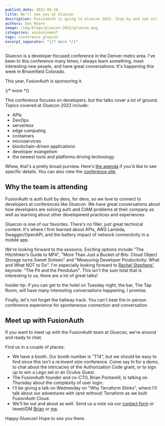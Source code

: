 ```yaml
---
publish_date: 2022-05-16 
title: We'll see you at Gluecon
description: FusionAuth is going to Gluecon 2022. Stop by and see us!
authors: Dan Moore
image: /img/blogs/gluecon-2022/gluecon.png
categories: announcement
tags: conference gluecon
excerpt_separator: "{/* more */}"
---
```


Gluecon is a developer focused conference in the Denver metro area. I've been to this conference many times; I always learn something, meet interesting new people, and have great conversations. It's happening this week in Broomfield Colorado.

This year, FusionAuth is sponsoring it.

{/* more */}

This conference focuses on developers, but the talks cover a lot of ground. Topics covered at Gluecon 2022 include:

* APIs
* DevOps
* serverless
* edge computing
* containers
* microservices
* blockchain-driven applications
* developer evangelism 
* the newest tools and platforms driving technology

Whew, that's a pretty broad purview. Here's [the agenda](https://docs.google.com/spreadsheets/d/1OvMFgLY6VmcSvNn1_CTDRcjatI8fee65jHUAThg9SYg/edit#gid=0) if you'd like to see specific details. You can also view the [conference site](https://www.gluecon.com/).

## Why the team is attending

FusionAuth is auth built by devs, for devs, so we love to connect to developers at conferences like Gluecon. We have great conversations about how developers are solving auth and CIAM problems at their company as well as learning about other development practices and experiences.

Gluecon is one of our favorites. There's no filler, just great technical content. It's where I first learned about APIs, AWS Lambda, Swagger/OpenAPI, and the battery impact of network connectivity in a mobile app.

We're looking forward to the sessions. Exciting options include "The Hitchhiker’s Guide to MFA", "More Than Just a Bucket of Bits: Cloud Object Storage turns Sweet Sixteen" and "Measuring Developer Productivity: What and What NOT to Do". I'm especially looking forward to [Rachel Stephens'](https://twitter.com/rstephensme) keynote: "The Pit and the Pendulum". This isn't the sum total that is interesting to us; there are a lot of great talks!

Insider tip: if you can get to the hotel on Tuesday night, the bar, The Tap Room, will have many interesting conversations happening, I promise.

Finally, let's not forget the hallway track. You can't beat the in-person conference experience for spontaneous connection and conversation.

## Meet up with FusionAuth

If you want to meet up with the FusionAuth team at Gluecon, we're around and ready to chat.

Find us in a couple of places:

* We have a booth. Our booth number is "T14", but we should be easy to find since this isn't a re:Invent size conference. Come say hi for a demo, to chat about the intricacies of the Authorization Code grant, or to sign up to win a Lego set or an Oculus Quest.
* The FusionAuth founder and co-CTO, Brian Pontarelli, is talking on Thursday about the complexity of user login.
* I'll be giving a talk on Wednesday on "Why Terraform Stinks", where I'll talk about our adventures with (and without) Terraform as we built FusionAuth Cloud.
* We'll be out and about as well. Send us a note via our [contact form](/contact) or tweet/DM [Brian](https://twitter.com/bpontarelli) or [me](https://twitter.com/mooreds).

Happy Gluecon! Hope to see you there.
